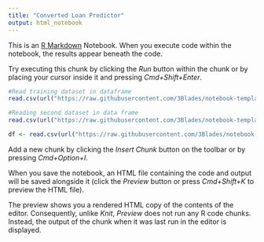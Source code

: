 ```yaml
---
title: "Converted Loan Predictor"
output: html_notebook
---
```


This is an [R Markdown](http://rmarkdown.rstudio.com) Notebook. When you execute code within the notebook, the results appear beneath the code. 

Try executing this chunk by clicking the *Run* button within the chunk or by placing your cursor inside it and pressing *Cmd+Shift+Enter*. 

```r
#Read training dataset in dataframe
read.csv(url("https://raw.githubusercontent.com/3Blades/notebook-templates/master/python/Datasets/lp_train.csv"))
```
```r
#Reading second dataset in data frame
read.csv(url("https://raw.githubusercontent.com/3Blades/notebook-templates/master/python/Datasets/lp_test.csv"))
```
```r
df <- read.csv(url("https://raw.githubusercontent.com/3Blades/notebook-templates/master/python/Datasets/lp_train.csv"))

```

Add a new chunk by clicking the *Insert Chunk* button on the toolbar or by pressing *Cmd+Option+I*.

When you save the notebook, an HTML file containing the code and output will be saved alongside it (click the *Preview* button or press *Cmd+Shift+K* to preview the HTML file). 

The preview shows you a rendered HTML copy of the contents of the editor. Consequently, unlike *Knit*, *Preview* does not run any R code chunks. Instead, the output of the chunk when it was last run in the editor is displayed.

